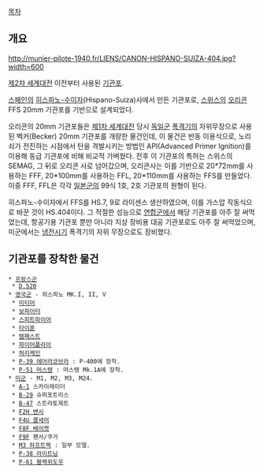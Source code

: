[[목차]]
== 개요 ==
http://munier-pilote-1940.fr/LIENS/CANON-HISPANO-SUIZA-404.jpg?width=600

[[제2차 세계대전]] 이전부터 사용된 [[기관포]].

[[스페인]]의 [[히스파노-수이자]](Hispano-Suiza)사에서 만든 기관포로, [[스위스]]의 [[오리콘]] FFS 20mm 기관포를 기반으로 설계되었다.

오리콘의 20mm 기관포들은 [[제1차 세계대전]] 당시 [[독일군]] [[폭격기]]의 자위무장으로 사용된 벡커(Becker) 20mm 기관포를 개량한 물건인데, 이 물건은 반동 이용식으로, 노리쇠가 전진하는 시점에서 탄을 격발시키는 방법인 API(Advanced Primer Ignition)를 이용해 동급 기관포에 비해 비교적 가벼웠다. 전후 이 기관포의 특허는 스위스의 SEMAG, 그 뒤로 오리콘 사로 넘어갔으며, 오리콘사는 이를 기반으로 20*72mm를 사용하는 FFF, 20*100mm를 사용하는 FFL, 20*110mm를 사용하는 FFS를 만들었다. 이중 FFF, FFL은 각각 [[일본군]]의 99식 1호, 2호 기관포의 원형이 된다.

히스파노-수이자에서 FFS를 HS.7, 9로 라이센스 생산하였으며, 이를 가스압 작동식으로 바꾼 것이 HS.404이다. 그 적절한 성능으로 [[연합군]]에서 해당 기관포를 아주 잘 써먹었는데, 항공기용 기관포 뿐만 아니라 지상 장비용 대공 기관포로도 아주 잘 써먹었으며, 미군에서는 [[냉전]]시기 폭격기의 자위 무장으로도 장비했다.

== 기관포를 장착한 물건 ==
 * [[프랑스군]]
  * [[D.520]]
 * [[영국군]] - 히스파노 MK.I, II, V
  * [[미티어]]
  * [[보파이터]]
  * [[스피트파이어]]
  * [[타이푼]]
  * [[템페스트]]
  * [[파이어플라이]]
  * [[허리케인]]
  * [[P-39 에어라코브라]] : P-400에 장착.
  * [[P-51 머스탱]] : 머스탱 Mk.1A에 장착.
 * [[미군]] - M1, M2, M3, M24. 
  * [[A-1]] 스카이레이더
  * [[B-29]] 슈퍼포트리스
  * [[B-47]] 스트라토제트
  * [[F2H 밴시]]
  * [[F4U 콜세어]]
  * [[F8F 베어캣]]
  * [[F9F]] 팬서/쿠거
  * [[M3 하프트랙]] : 일부 모델.
  * [[P-38 라이트닝]]
  * [[P-61 블랙위도우]]
